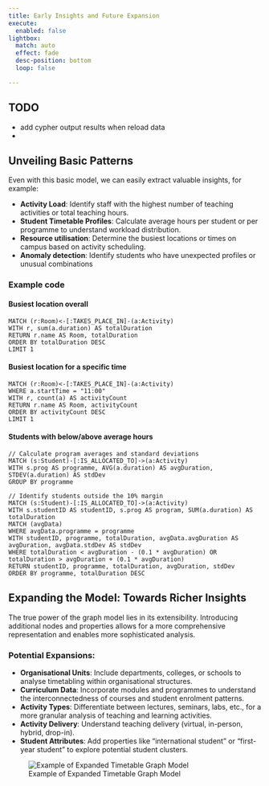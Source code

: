 ```yaml
---
title: Early Insights and Future Expansion
execute: 
  enabled: false
lightbox:
  match: auto
  effect: fade
  desc-position: bottom
  loop: false

---
```

::: callout-warning
## TODO

-   add cypher output results when reload data
-  
:::

## Unveiling Basic Patterns

Even with this basic model, we can easily extract valuable insights, for example:

-   **Activity Load**: Identify staff with the highest number of teaching activities or total teaching hours.
-   **Student Timetable Profiles**: Calculate average hours per student or per programme to understand workload distribution.
-   **Resource utilisation**: Determine the busiest locations or times on campus based on activity scheduling.
-   **Anomaly detection**: Identify students who have unexpected profiles or unusual combinations

### Example code

#### Busiest location overall

```cypher
MATCH (r:Room)<-[:TAKES_PLACE_IN]-(a:Activity)
WITH r, sum(a.duration) AS totalDuration
RETURN r.name AS Room, totalDuration
ORDER BY totalDuration DESC
LIMIT 1
```

#### Busiest location for a specific time

```cypher
MATCH (r:Room)<-[:TAKES_PLACE_IN]-(a:Activity)
WHERE a.startTime = "11:00" 
WITH r, count(a) AS activityCount
RETURN r.name AS Room, activityCount
ORDER BY activityCount DESC
LIMIT 1 
```

#### Students with below/above average hours

```cypher
// Calculate program averages and standard deviations
MATCH (s:Student)-[:IS_ALLOCATED_TO]->(a:Activity)
WITH s.prog AS programme, AVG(a.duration) AS avgDuration, STDEV(a.duration) AS stdDev
GROUP BY programme

// Identify students outside the 10% margin 
MATCH (s:Student)-[:IS_ALLOCATED_TO]->(a:Activity)
WITH s.studentID AS studentID, s.prog AS program, SUM(a.duration) AS totalDuration
MATCH (avgData)
WHERE avgData.programme = programme
WITH studentID, programme, totalDuration, avgData.avgDuration AS avgDuration, avgData.stdDev AS stdDev
WHERE totalDuration < avgDuration - (0.1 * avgDuration) OR totalDuration > avgDuration + (0.1 * avgDuration)
RETURN studentID, programme, totalDuration, avgDuration, stdDev 
ORDER BY programme, totalDuration DESC
```

## Expanding the Model: Towards Richer Insights

The true power of the graph model lies in its extensibility. Introducing additional nodes and properties allows for a more comprehensive representation and enables more sophisticated analysis.

### Potential Expansions:

-   **Organisational Units**: Include departments, colleges, or schools to analyse timetabling within organisational structures.
-   **Curriculum Data**: Incorporate modules and programmes to understand the interconnectedness of courses and student enrolment patterns.
-   **Activity Types**: Differentiate between lectures, seminars, labs, etc., for a more granular analysis of teaching and learning activities.
-   **Activity Delivery**: Understand teaching delivery (virtual, in-person, hybrid, drop-in).
-   **Student Attributes**: Add properties like "international student" or "first-year student" to explore potential student clusters.

![Example of Expanded Timetable Graph Model](./images/v2.0-expanded-tt-2.png){.medium-image}